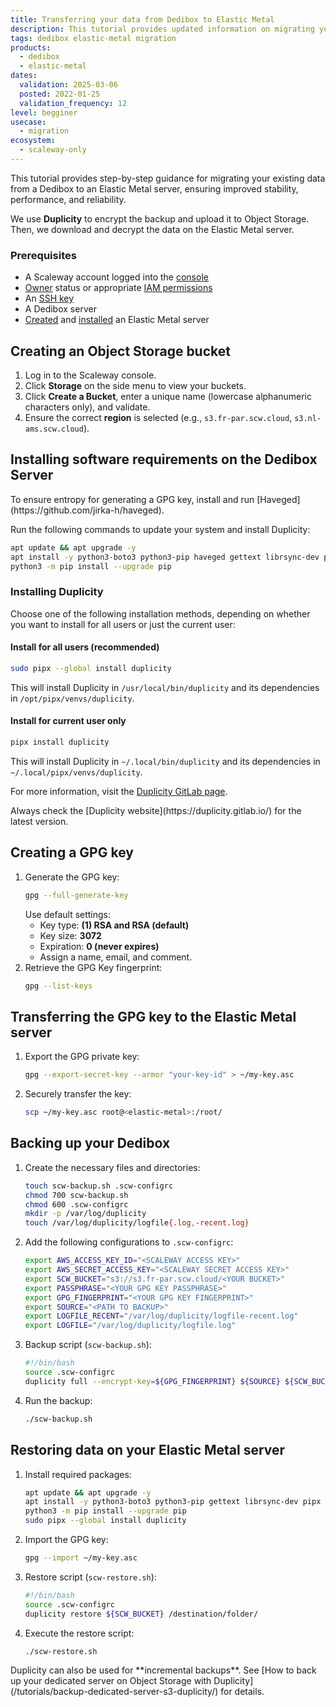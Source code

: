 ```yaml
---
title: Transferring your data from Dedibox to Elastic Metal
description: This tutorial provides updated information on migrating your existing data from a Scaleway Dedibox to an Elastic Metal server.
tags: dedibox elastic-metal migration
products:
  - dedibox
  - elastic-metal
dates:
  validation: 2025-03-06
  posted: 2022-01-25
  validation_frequency: 12
level: begginer
usecase:
  - migration
ecosystem:
  - scaleway-only
---
```



This tutorial provides step-by-step guidance for migrating your existing data from a Dedibox to an Elastic Metal server, ensuring improved stability, performance, and reliability.

We use **Duplicity** to encrypt the backup and upload it to Object Storage. Then, we download and decrypt the data on the Elastic Metal server.

<Requirements />

### Prerequisites
- A Scaleway account logged into the [console](https://console.scaleway.com)
- [Owner](/iam/concepts/#owner) status or appropriate [IAM permissions](/iam/concepts/#permission)
- An [SSH key](/organizations-and-projects/how-to/create-ssh-key/)
- A Dedibox server
- [Created](/elastic-metal/how-to/create-server/) and [installed](/elastic-metal/how-to/install-server/) an Elastic Metal server

## Creating an Object Storage bucket

1. Log in to the Scaleway console.
2. Click **Storage** on the side menu to view your buckets.
3. Click **Create a Bucket**, enter a unique name (lowercase alphanumeric characters only), and validate.
4. Ensure the correct **region** is selected (e.g., `s3.fr-par.scw.cloud`, `s3.nl-ams.scw.cloud`).

## Installing software requirements on the Dedibox Server

<Message type="note">
  To ensure entropy for generating a GPG key, install and run [Haveged](https://github.com/jirka-h/haveged).
</Message>

Run the following commands to update your system and install Duplicity:

```sh
apt update && apt upgrade -y
apt install -y python3-boto3 python3-pip haveged gettext librsync-dev pipx
python3 -m pip install --upgrade pip
```

### Installing Duplicity

Choose one of the following installation methods, depending on whether you want to install for all users or just the current user:

#### Install for all users (recommended)
```sh
sudo pipx --global install duplicity
```
This will install Duplicity in `/usr/local/bin/duplicity` and its dependencies in `/opt/pipx/venvs/duplicity`.

#### Install for current user only
```sh
pipx install duplicity
```
This will install Duplicity in `~/.local/bin/duplicity` and its dependencies in `~/.local/pipx/venvs/duplicity`.

For more information, visit the [Duplicity GitLab page](https://gitlab.com/duplicity/duplicity).

<Message type="tip">
  Always check the [Duplicity website](https://duplicity.gitlab.io/) for the latest version.
</Message>

## Creating a GPG key

1. Generate the GPG key:
    ```sh
    gpg --full-generate-key
    ```
    Use default settings:
    - Key type: **(1) RSA and RSA (default)**
    - Key size: **3072**
    - Expiration: **0 (never expires)**
    - Assign a name, email, and comment.
2. Retrieve the GPG Key fingerprint:
    ```sh
    gpg --list-keys
    ```

## Transferring the GPG key to the Elastic Metal server

1. Export the GPG private key:
    ```sh
    gpg --export-secret-key --armor "your-key-id" > ~/my-key.asc
    ```
2. Securely transfer the key:
    ```sh
    scp ~/my-key.asc root@<elastic-metal>:/root/
    ```

## Backing up your Dedibox

1. Create the necessary files and directories:
    ```sh
    touch scw-backup.sh .scw-configrc
    chmod 700 scw-backup.sh
    chmod 600 .scw-configrc
    mkdir -p /var/log/duplicity
    touch /var/log/duplicity/logfile{.log,-recent.log}
    ```
2. Add the following configurations to `.scw-configrc`:
    ```sh
    export AWS_ACCESS_KEY_ID="<SCALEWAY ACCESS KEY>"
    export AWS_SECRET_ACCESS_KEY="<SCALEWAY SECRET ACCESS KEY>"
    export SCW_BUCKET="s3://s3.fr-par.scw.cloud/<YOUR BUCKET>"
    export PASSPHRASE="<YOUR GPG KEY PASSPHRASE>"
    export GPG_FINGERPRINT="<YOUR GPG KEY FINGERPRINT>"
    export SOURCE="<PATH TO BACKUP>"
    export LOGFILE_RECENT="/var/log/duplicity/logfile-recent.log"
    export LOGFILE="/var/log/duplicity/logfile.log"
    ```
3. Backup script (`scw-backup.sh`):
    ```sh
    #!/bin/bash
    source .scw-configrc
    duplicity full --encrypt-key=${GPG_FINGERPRINT} ${SOURCE} ${SCW_BUCKET}
    ```
4. Run the backup:
    ```sh
    ./scw-backup.sh
    ```

## Restoring data on your Elastic Metal server

1. Install required packages:
    ```sh
    apt update && apt upgrade -y
    apt install -y python3-boto3 python3-pip gettext librsync-dev pipx
    python3 -m pip install --upgrade pip
    sudo pipx --global install duplicity
    ```
2. Import the GPG key:
    ```sh
    gpg --import ~/my-key.asc
    ```
3. Restore script (`scw-restore.sh`):
    ```sh
    #!/bin/bash
    source .scw-configrc
    duplicity restore ${SCW_BUCKET} /destination/folder/
    ```
4. Execute the restore script:
    ```sh
    ./scw-restore.sh
    ```

<Message type="tip">
  Duplicity can also be used for **incremental backups**. See [How to back up your dedicated server on Object Storage with Duplicity](/tutorials/backup-dedicated-server-s3-duplicity/) for details.
</Message>
